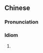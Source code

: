 {{also|眼中钉}}
==Chinese==
{{zh-forms|s=眼中钉}}

===Pronunciation===
{{zh-pron
|m=yǎnzhōngdīng
|c=ngaan5 zung1 ding1
|mn=gán-tiong-teng
|cat=id
}}

===Idiom===
{{zh-idiom}}

# {{zh-synonym|肉中刺，眼中釘}}